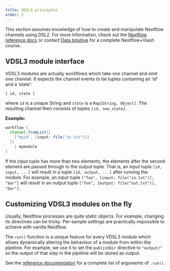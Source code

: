 ```yaml
---
title: VDSL3 principles
order: 1
---
```


:::{.callout-note}
This section assumes knowledge of how to create and manipulate Nextflow channels using DSL2. For more information, check out the [Nextflow reference docs](https://www.nextflow.io/docs/latest/index.html) or contact [Data Intuitive](https://www.data-intuitive.com/contact) for a complete Nextflow+Viash course.
:::


## VDSL3 module interface

VDSL3 modules are actually workflows which take one channel and emit one channel. It expects the channel events to be tuples containing an 'id' and a 'state':

```
[ id, state ]
```

where `id` is a unique String and `state` is a `Map[String, Object]`. The resulting channel then consists of tuples `[id, new_state]`. 

**Example:**

```groovy
workflow {
  Channel.fromList([
    ["myid", [input: file("in.txt")]]
  ])
    | mymodule
}
```

:::{.callout-note}
If the input tuple has more than two elements, the elements after the second element are passed through to the output tuple.
That is, an input tuple `[id, input, ...]` will result in a tuple `[id, output, ...]` after running the module.
For example, an input tuple `["foo", [input: file("in.txt")], "bar"]` will result in an output tuple `["foo", [output: file("out.txt")], "bar"]`.
:::

## Customizing VDSL3 modules on the fly

Usually, Nextflow processes are quite static objects. For example, changing its directives can be tricky. Per-sample settings are practically impossible to achieve with vanilla Nextflow.

The `run()` function is a unique feature for every VDSL3 module which allows dynamically altering the behaviour of a module from within the pipeline. For example, we use it to set the `publishDir` directive to `"output/"` so the output of that step in the pipeline will be stored as output.

See the [reference documentation](/reference/nextflow_vdsl3/import_module.qmd#customizing-vdsl3-modules-on-the-fly) for a complete list of arguments of `.run()`.

